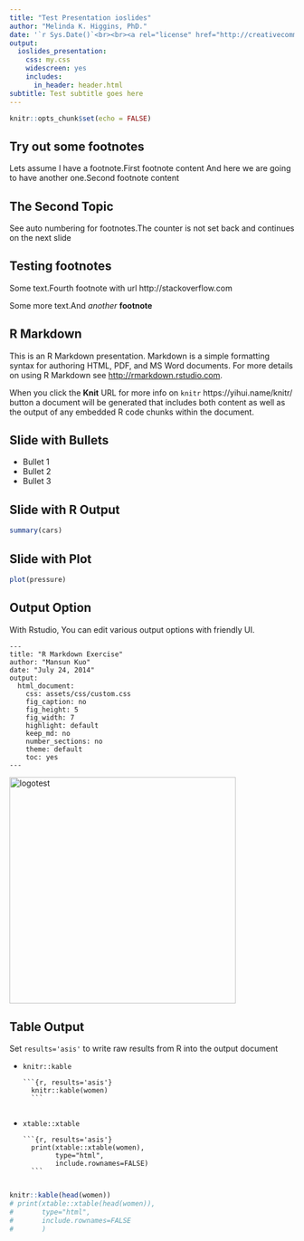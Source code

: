 ```yaml
---
title: "Test Presentation ioslides"
author: "Melinda K. Higgins, PhD."
date: '`r Sys.Date()`<br><br><a rel="license" href="http://creativecommons.org/licenses/by-nc-sa/4.0/"><img alt="by-nc-sa-4.0-88x31.png" style="border-width:0" src="images/by-nc-sa-4.0-88x31.png" /></a>'
output: 
  ioslides_presentation:
    css: my.css
    widescreen: yes
    includes:
      in_header: header.html
subtitle: Test subtitle goes here
---
```


```r
knitr::opts_chunk$set(echo = FALSE)
```

## Try out some footnotes

Lets assume I have a footnote.<footnote>First footnote content</footnote> And here we are going to have another one.<footnote>Second footnote content</footnote>


## The Second Topic

See auto numbering for footnotes.<footnote>The counter is not set back and continues on the next slide</footnote>

## Testing footnotes
Some text.<footnote>Fourth footnote with url http://stackoverflow.com</footnote>

Some more text.<footnote>And *another* **footnote**</footnote>

## R Markdown

This is an R Markdown presentation. Markdown is a simple formatting syntax for authoring HTML, PDF, and MS Word documents. For more details on using R Markdown see <http://rmarkdown.rstudio.com>.

When you click the **Knit** <footnote>URL for more info on `knitr` https://yihui.name/knitr/</footnote> button a document will be generated that includes both content as well as the output of any embedded R code chunks within the document.

## Slide with Bullets

- Bullet 1
- Bullet 2
- Bullet 3

## Slide with R Output

```r
summary(cars)
```

## Slide with Plot

```r
plot(pressure)
```

## Output Option


With Rstudio, You can edit various output options with friendly UI.

<div class="columns-2">

```
---
title: "R Markdown Exercise"
author: "Mansun Kuo"
date: "July 24, 2014"
output:
  html_document:
    css: assets/css/custom.css
    fig_caption: no
    fig_height: 5
    fig_width: 7
    highlight: default
    keep_md: no
    number_sections: no
    theme: default
    toc: yes
---
```


<img src="images/logotest1.png" alt="logotest" height="400">

</div>

## Table Output

Set `results='asis'` to write raw results from R into the output document

<div class="columns-2">

- `knitr::kable`

    <pre class="markdown"><code>&#96;&#96;&#96;{r, results='asis'}
    knitr::kable(women)
    &#96;&#96;&#96;
    </code></pre>

- `xtable::xtable`

    <pre class="markdown"><code>&#96;&#96;&#96;{r, results='asis'}
    print(xtable::xtable(women), 
          type="html", 
          include.rownames=FALSE)
    &#96;&#96;&#96;
    </code></pre>

```r
knitr::kable(head(women))
# print(xtable::xtable(head(women)), 
#       type="html", 
#       include.rownames=FALSE
#       )
```

</div>
